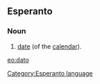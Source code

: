 ==Esperanto==
===Noun===
# [[date]] (of the [[calendar]]).

[[eo:dato]]
[[Category:Esperanto language]]
{{Universala Vortaro}}